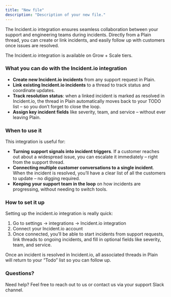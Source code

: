 ```yaml
---
title: "New file"
description: "Description of your new file."
---
```


The Incident.io integration ensures seamless collaboration between your support and engineering teams during incidents. Directly from a Plain thread, you can create or link incidents, and easily follow up with customers once issues are resolved.​

The Incident.io integration is available on Grow \+ Scale tiers. 

### What you can do with the Incident.io integration

- **Create new Incident.io incidents** from any support request in Plain.
- **Link existing Incident.io incidents** to a thread to track status and coordinate updates.
- **Track resolution status**: when a linked incident is marked as resolved in Incident.io, the thread in Plain automatically moves back to your TODO list – so you don’t forget to close the loop.
- **Assign key incident fields** like severity, team, and service – without ever leaving Plain.

### When to use it

This integration is useful for:

- **Turning support signals into incident triggers**. If a customer reaches out about a widespread issue, you can escalate it immediately – right from the support thread.
- **Connecting multiple customer conversations to a single incident**. When the incident is resolved, you’ll have a clear list of all the customers to update – no digging required.
- **Keeping your support team in the loop** on how incidents are progressing, without needing to switch tools.

### How to set it up 

Setting up the incident.io integration is really quick:

1. Go to settings → integrations → Incident.io integration
2. Connect your Incident.io account 
3. Once connected, you’ll be able to start incidents from support requests, link threads to ongoing incidents, and fill in optional fields like severity, team, and service. 

Once an incident is resolved in Incident.io, all associated threads in Plain will return to your “Todo” list so you can follow up.

### Questions?

Need help? Feel free to reach out to us or contact us via your support Slack channel.